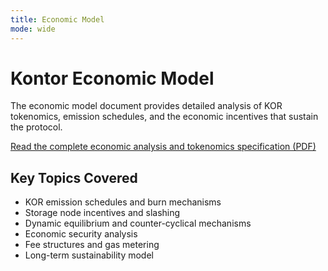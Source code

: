```yaml
---
title: Economic Model
mode: wide
---
```


# Kontor Economic Model

The economic model document provides detailed analysis of KOR tokenomics, emission schedules, and the economic incentives that sustain the protocol.

<a href="/img/2025-10-07_kontor-economic-model.pdf" target="_blank" className="block">
  <Card title="Download Economic Model" icon="file-pdf">
    Read the complete economic analysis and tokenomics specification (PDF)
  </Card>
</a>

## Key Topics Covered

- KOR emission schedules and burn mechanisms
- Storage node incentives and slashing
- Dynamic equilibrium and counter-cyclical mechanisms
- Economic security analysis
- Fee structures and gas metering
- Long-term sustainability model
